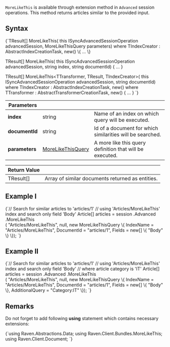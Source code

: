 
`MoreLikeThis` is available through extension method in `Advanced` session operations. This method returns articles similar to the provided input.

## Syntax

<TabItem value="more_like_this_1" label="more_like_this_1">
<CodeBlock language="csharp">
{`TResult[] MoreLikeThis<TResult, TIndexCreator>(
	this ISyncAdvancedSessionOperation advancedSession,
	MoreLikeThisQuery parameters) 
	where TIndexCreator : AbstractIndexCreationTask, new() \{ ... \}

TResult[] MoreLikeThis<TResult>(
	this ISyncAdvancedSessionOperation advancedSession,
	string index,
	string documentId) \{ ... \}

TResult[] MoreLikeThis<TTransformer, TResult, TIndexCreator>(
	this ISyncAdvancedSessionOperation advancedSession,
	string documentId)
	where TIndexCreator : AbstractIndexCreationTask, new()
	where TTransformer : AbstractTransformerCreationTask, new() \{ ... \}
`}
</CodeBlock>
</TabItem>

| Parameters | | |
| ------------- | ------------- | ----- |
| **index** | string | Name of an index on which query will be executed. |
| **documentId** | string | Id of a document for which similarities will be searched. |
| **parameters** | [MoreLikeThisQuery](../../../glossary/more-like-this-query.mdx) | A more like this query definition that will be executed. |

| Return Value | |
| ------------- | ----- |
| TResult[] | Array of similar documents returned as entities. |

## Example I

<TabItem value="more_like_this_2" label="more_like_this_2">
<CodeBlock language="csharp">
{`// Search for similar articles to 'articles/1'
// using 'Articles/MoreLikeThis' index and search only field 'Body'
Article[] articles = session
	.Advanced
	.MoreLikeThis<Article>(
		"Articles/MoreLikeThis",
		null,
		new MoreLikeThisQuery
		\{
			IndexName = "Articles/MoreLikeThis", 
			DocumentId = "articles/1", 
			Fields = new[] \{ "Body" \}
		\});
`}
</CodeBlock>
</TabItem>

## Example II

<TabItem value="more_like_this_4" label="more_like_this_4">
<CodeBlock language="csharp">
{`// Search for similar articles to 'articles/1'
// using 'Articles/MoreLikeThis' index and search only field 'Body'
// where article category is 'IT'
Article[] articles = session
	.Advanced
	.MoreLikeThis<Article>(
		"Articles/MoreLikeThis",
		null,
		new MoreLikeThisQuery
		\{
			IndexName = "Articles/MoreLikeThis",
			DocumentId = "articles/1",
			Fields = new[] \{ "Body" \},
			AdditionalQuery = "Category:IT"
		\});
`}
</CodeBlock>
</TabItem>

## Remarks

Do not forget to add following **using** statement which contains necessary extensions:

<TabItem value="more_like_this_3" label="more_like_this_3">
<CodeBlock language="csharp">
{`using Raven.Abstractions.Data;
using Raven.Client.Bundles.MoreLikeThis;
using Raven.Client.Document;
`}
</CodeBlock>
</TabItem>


